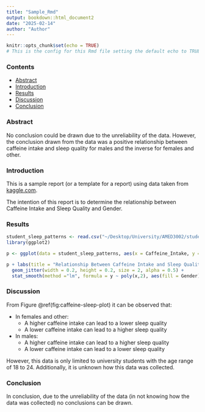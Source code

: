 ```yaml
---
title: "Sample_Rmd"
output: bookdown::html_document2
date: "2025-02-14"
author: "Author"
---
```


```r
knitr::opts_chunk$set(echo = TRUE)
# This is the config for this Rmd file setting the default echo to TRUE
```

### Contents
- [Abstract](#abstract)
- [Introduction](#introduction)
- [Results](#results)
- [Discussion](#discussion)
- [Conclusion](#conclusion)

### Abstract {#abstract}
No conclusion could be drawn due to the unreliability of the data. 
However, the conclusion drawn from the data was a positive relationship between caffeine intake and sleep quality for males and the inverse for females and other. 


### Introduction {#introduction}
This is a sample report (or a template for a report) using data taken from [kaggle.com](https://www.kaggle.com/datasets/arsalanjamal002/student-sleep-patterns). 

The intention of this report is to determine the relationship between Caffeine Intake and Sleep Quality and Gender.

### Results {#results}

```r
student_sleep_patterns <- read.csv("~/Desktop/University/AMED3002/student_sleep_patterns.csv", header=T)
library(ggplot2)
```

``` r

p <- ggplot(data = student_sleep_patterns, aes(x = Caffeine_Intake, y = Sleep_Quality, col = Gender))

p + labs(title = "Relationship Between Caffeine Intake and Sleep Quality by Gender", subtitle = "Data Collected from Kaggle, Showing Caffeine Intake and Sleep Quality Patterns Across Genders", caption = "*Each point represents an individual, with color representing gender.") +
  geom_jitter(width = 0.2, height = 0.2, size = 2, alpha = 0.5) +
  stat_smooth(method ="lm", formula = y ~ poly(x,2), aes(fill = Gender), alpha = 0.2, se = TRUE)
```

### Discussion {#discussion}
From Figure \@ref(fig:caffeine-sleep-plot) it can be observed that:

- In females and other:
  - A higher caffeine intake can lead to a lower sleep quality 
  - A lower caffeine intake can lead to a higher sleep quality
- In males:
  - A higher caffeine intake can lead to a higher sleep quality
  - A lower caffeine intake can lead to a lower sleep quality

However, this data is only limited to university students with the age range of 18 to 24.
Additionally, it is unknown how this data was collected. 

### Conclusion {#conclusion}
In conclusion, due to the unreliability of the data (in not knowing how the data was collected) no conclusions can be drawn.

